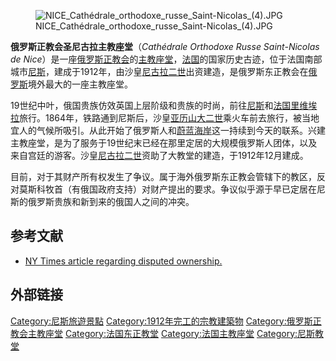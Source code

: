 {{Coord|43|42|14|N|7|15|14|E|type:landmark_region:FR|display=title}}
[[File:NICE_Cathédrale_orthodoxe_russe_Saint-Nicolas_(4).JPG|thumb]]

'''俄罗斯正教会圣尼古拉主教座堂'''（''Cathédrale Orthodoxe Russe Saint-Nicolas de Nice''）是一座[[俄罗斯正教会|俄罗斯正教会]]的[[主教座堂|主教座堂]]，[[法国|法国]]的国家历史古迹，位于法国南部城市[[尼斯|尼斯]]，建成于1912年，由沙皇[[尼古拉二世_(俄罗斯)|尼古拉二世]]出资建造，是俄罗斯东正教会在[[俄罗斯|俄罗斯]]境外最大的一座主教座堂。

19世纪中叶，俄国贵族仿效英国上层阶级和贵族的时尚，前往[[尼斯|尼斯]]和[[法国里维埃拉|法国里维埃拉]]旅行。1864年，铁路通到尼斯后，沙皇[[亚历山大二世|亚历山大二世]]乘火车前去旅行，被当地宜人的气候所吸引。从此开始了俄罗斯人和[[蔚蓝海岸|蔚蓝海岸]]这一持续到今天的联系。兴建主教座堂，是为了服务于19世纪末已经在那里定居的大规模俄罗斯人团体，以及来自宫廷的游客。沙皇[[尼古拉二世|尼古拉二世]]资助了大教堂的建造，于1912年12月建成。

目前，对于其财产所有权发生了争议。属于海外俄罗斯东正教会管辖下的教区，反对莫斯科牧首（有俄国政府支持）对财产提出的要求。争议似乎源于早已定居在尼斯的俄罗斯贵族和新到来的俄国人之间的冲突。

==参考文献==
{{Reflist}}
*[http://www.nytimes.com/2008/01/09/world/europe/09nice.html?_r=2&oref=slogin&oref=slogin NY Times article regarding disputed ownership.] {{Wayback|url=http://www.nytimes.com/2008/01/09/world/europe/09nice.html?_r=2&oref=slogin&oref=slogin |date=20191008103550 }} 

==外部链接==
{{Commons|Cathédrale Saint-Nicolas de Nice|St. Nicholas' Russian Orthodox Cathedral}}

[[Category:尼斯旅遊景點|Category:尼斯旅遊景點]]
[[Category:1912年完工的宗教建築物|Category:1912年完工的宗教建築物]]
[[Category:俄罗斯正教会主教座堂|Category:俄罗斯正教会主教座堂]]
[[Category:法国东正教堂|Category:法国东正教堂]]
[[Category:法国主教座堂|Category:法国主教座堂]]
[[Category:尼斯教堂|Category:尼斯教堂]]